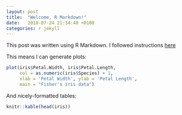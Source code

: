 ```yaml
---
layout: post
title:  "Welcome, R Markdown!"
date:   2018-07-24 21:34:40 +0100
categories: r jekyll
---
```


This post was written using R Markdown. I followed instructions [here](https://selbydavid.com/2017/06/16/rmarkdown-jekyll/)

This means I can generate plots:

```r
plot(iris$Petal.Width, iris$Petal.Length,
     col = as.numeric(iris$Species) + 1,
     xlab = 'Petal Width', ylab = 'Petal Length',
     main = "Fisher's iris data")
```

And nicely-formatted tables:

```r
knitr::kable(head(iris))
```
